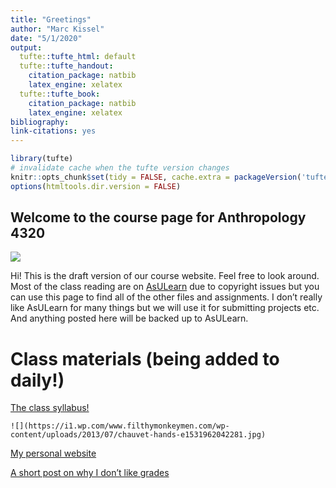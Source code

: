 ```yaml
---
title: "Greetings"
author: "Marc Kissel"
date: "5/1/2020"
output:
  tufte::tufte_html: default
  tufte::tufte_handout:
    citation_package: natbib
    latex_engine: xelatex
  tufte::tufte_book:
    citation_package: natbib
    latex_engine: xelatex
bibliography: 
link-citations: yes
---
```


```r
library(tufte)
# invalidate cache when the tufte version changes
knitr::opts_chunk$set(tidy = FALSE, cache.extra = packageVersion('tufte'))
options(htmltools.dir.version = FALSE)
```


## Welcome to the course page for Anthropology 4320

![](https://external-preview.redd.it/eDjGHWjs_u0bNsc2dwrgfvRa182iKySAHAIImzay-C8.jpg?auto=webp&s=3f82f6647467e52c94c316fa418a6943614ce454)
 
Hi! This is the draft version of our course website. Feel free to look around. Most of the class reading are on [AsULearn](https://asulearn.appstate.edu/) due to copyright issues but you can use this page to find all of the other files and assignments. I don't really like AsULearn for many things but we will use it for submitting projects etc. And anything posted here will be backed up to AsULearn.

# Class materials (being added to daily!)

[The class syllabus!](https://marckissel.github.io/Anthro_4320/syllabus.html)  


```marginfigure

![](https://i1.wp.com/www.filthymonkeymen.com/wp-content/uploads/2013/07/chauvet-hands-e1531962042281.jpg) 
```


[My personal website](https://marckissel.netlify.com/)

[A short post on why I don't like grades](https://marckissel.netlify.com/post/going-gradeless/)



